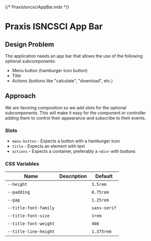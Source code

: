 {/* PraxisIsncsciAppBar.mdx */}


<Meta of={Stories} />

# Praxis ISNCSCI App Bar

## Design Problem

The application needs an app bar that allows the use of the following optional subcomponents:

- Menu button (hamburger icon button)
- Title
- Actions (buttons like "calculate", "download", etc.)

## Approach

We are favoring composition so we add slots for the optional subcomponents.
This will make it easy for the component or controller adding them to control their appearance and subscribe to their events.

### Slots

- `menu-button` - Expects a button with a hamburger icon
- `title` - Expects an element with text
- `actions` - Expects a container, preferably a `<div>` with buttons

### CSS Variables

<table>
  <thead>
    <tr>
      <th>Name</th>
      <th>Description</th>
      <th>Default</th>
    </tr>
  </thead>
  <tbody>
    <tr>
      <td>
        <code>--height</code>
      </td>
      <td>&nbsp;</td>
      <td>
        <code>3.5rem</code>
      </td>
    </tr>
    <tr>
      <td>
        <code>--padding</code>
      </td>
      <td>&nbsp;</td>
      <td>
        <code>0.75rem</code>
      </td>
    </tr>
    <tr>
      <td>
        <code>--gap</code>
      </td>
      <td>&nbsp;</td>
      <td>
        <code>1.25rem</code>
      </td>
    </tr>
    <tr>
      <td>
        <code>--title-font-family</code>
      </td>
      <td>&nbsp;</td>
      <td>
        <code>sans-serif</code>
      </td>
    </tr>
    <tr>
      <td>
        <code>--title-font-size</code>
      </td>
      <td>&nbsp;</td>
      <td>
        <code>1rem</code>
      </td>
    </tr>
    <tr>
      <td>
        <code>--title-font-weight</code>
      </td>
      <td>&nbsp;</td>
      <td>
        <code>400</code>
      </td>
    </tr>
    <tr>
      <td>
        <code>--title-line-height</code>
      </td>
      <td>&nbsp;</td>
      <td>
        <code>1.375rem</code>
      </td>
    </tr>
  </tbody>
</table>

<Canvas of={Stories.Primary} />
